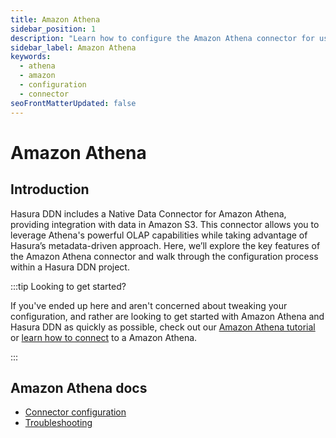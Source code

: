 ```yaml
---
title: Amazon Athena
sidebar_position: 1
description: "Learn how to configure the Amazon Athena connector for use with Hasura DDN."
sidebar_label: Amazon Athena
keywords:
  - athena
  - amazon
  - configuration
  - connector
seoFrontMatterUpdated: false
---
```


# Amazon Athena

## Introduction

Hasura DDN includes a Native Data Connector for Amazon Athena, providing integration with data in Amazon S3. This
connector allows you to leverage Athena's powerful OLAP capabilities while taking advantage of Hasura’s metadata-driven
approach. Here, we’ll explore the key features of the Amazon Athena connector and walk through the configuration process
within a Hasura DDN project.

:::tip Looking to get started?

If you've ended up here and aren't concerned about tweaking your configuration, and rather are looking to get started
with Amazon Athena and Hasura DDN as quickly as possible, check out our
[Amazon Athena tutorial](/how-to-build-with-promptql/with-amazon-athena.mdx) or
[learn how to connect](/data-sources/connect-to-a-source.mdx) to a Amazon Athena.

:::

## Amazon Athena docs

- [Connector configuration](/reference/connectors/athena/configuration.mdx)
- [Troubleshooting](/reference/connectors/athena/troubleshooting.mdx)
